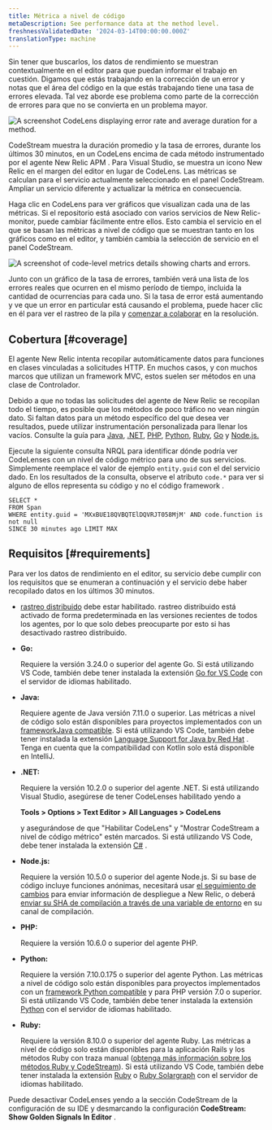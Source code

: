 ```yaml
---
title: Métrica a nivel de código
metaDescription: See performance data at the method level.
freshnessValidatedDate: '2024-03-14T00:00:00.000Z'
translationType: machine
---
```




Sin tener que buscarlos, los datos de rendimiento se muestran contextualmente en el editor para que puedan informar el trabajo en cuestión. Digamos que estás trabajando en la corrección de un error y notas que el área del código en la que estás trabajando tiene una tasa de errores elevada. Tal vez aborde ese problema como parte de la corrección de errores para que no se convierta en un problema mayor.

<img
  title="A CodeLens displaying error rate and average duration for a method."
  alt="A screenshot CodeLens displaying error rate and average duration for a method."
  src={codestreamCodeLevelMetricsExample}
/>

CodeStream muestra la duración promedio y la tasa de errores, durante los últimos 30 minutos, en un CodeLens encima de cada método instrumentado por el agente New Relic APM . Para Visual Studio, se muestra un icono New Relic en el margen del editor en lugar de CodeLens. Las métricas se calculan para el servicio actualmente seleccionado en el panel CodeStream. Ampliar un servicio diferente y actualizar la métrica en consecuencia.

Haga clic en CodeLens para ver gráficos que visualizan cada una de las métricas. Si el repositorio está asociado con varios servicios de New Relic-monitor, puede cambiar fácilmente entre ellos. Esto cambia el servicio en el que se basan las métricas a nivel de código que se muestran tanto en los gráficos como en el editor, y también cambia la selección de servicio en el panel CodeStream.

<img
  title="Code-level metrics details showing charts and errors."
  alt="A screenshot of code-level metrics details showing charts and errors."
  src={codestreamCodeLevelCharts}
/>

Junto con un gráfico de la tasa de errores, también verá una lista de los errores reales que ocurren en el mismo período de tiempo, incluida la cantidad de ocurrencias para cada uno. Si la tasa de error está aumentando y ve que un error en particular está causando el problema, puede hacer clic en él para ver el rastreo de la pila y [comenzar a colaborar](/docs/codestream/observability/error-investigation) en la resolución.

## Cobertura [#coverage]

El agente New Relic intenta recopilar automáticamente datos para funciones en clases vinculadas a solicitudes HTTP. En muchos casos, y con muchos marcos que utilizan un framework MVC, estos suelen ser métodos en una clase de Controlador.

Debido a que no todas las solicitudes del agente de New Relic se recopilan todo el tiempo, es posible que los métodos de poco tráfico no vean ningún dato. Si faltan datos para un método específico del que desea ver resultados, puede utilizar instrumentación personalizada para llenar los vacíos. Consulte la guía para [Java](/docs/apm/agents/java-agent/custom-instrumentation/java-custom-instrumentation), [.NET](/docs/apm/agents/net-agent/custom-instrumentation/introduction-net-custom-instrumentation), [PHP](/docs/apm/agents/php-agent/features/php-custom-instrumentation), [Python](/docs/apm/agents/python-agent/custom-instrumentation/python-custom-instrumentation), [Ruby](/docs/apm/agents/ruby-agent/api-guides/ruby-custom-instrumentation), [Go](/docs/apm/agents/go-agent/instrumentation/instrument-go-transactions) y [Node.js.](/docs/apm/agents/nodejs-agent/extend-your-instrumentation/nodejs-custom-instrumentation)

Ejecute la siguiente consulta NRQL para identificar dónde podría ver CodeLenses con un nivel de código métrico para uno de sus servicios. Simplemente reemplace el valor de ejemplo `entity.guid` con el del servicio dado. En los resultados de la consulta, observe el atributo `code.*` para ver si alguno de ellos representa su código y no el código framework .

```
SELECT *
FROM Span
WHERE entity.guid = 'MXxBUE18QVBQTElDQVRJT058MjM' AND code.function is not null
SINCE 30 minutes ago LIMIT MAX
```

## Requisitos [#requirements]

Para ver los datos de rendimiento en el editor, su servicio debe cumplir con los requisitos que se enumeran a continuación y el servicio debe haber recopilado datos en los últimos 30 minutos.

* [rastreo distribuido](/docs/distributed-tracing/enable-configure/language-agents-enable-distributed-tracing) debe estar habilitado. rastreo distribuido está activado de forma predeterminada en las versiones recientes de todos los agentes, por lo que solo debes preocuparte por esto si has desactivado rastreo distribuido.

* <DNT>**Go:**</DNT>

  Requiere la versión 3.24.0 o superior del agente Go. Si está utilizando VS Code, también debe tener instalada la extensión [Go for VS Code](https://marketplace.visualstudio.com/items?itemName=golang.go) con el servidor de idiomas habilitado.

* <DNT>**Java:**</DNT>

  Requiere agente de Java versión 7.11.0 o superior. Las métricas a nivel de código solo están disponibles para proyectos implementados con un [frameworkJava compatible](/docs/apm/agents/java-agent/getting-started/compatibility-requirements-java-agent/#frameworks). Si está utilizando VS Code, también debe tener instalada la extensión [Language Support for Java by Red Hat](https://marketplace.visualstudio.com/items?itemName=redhat.java) . Tenga en cuenta que la compatibilidad con Kotlin solo está disponible en IntelliJ.

* <DNT>**.NET:**</DNT>

  Requiere la versión 10.2.0 o superior del agente .NET. Si está utilizando Visual Studio, asegúrese de tener CodeLenses habilitado yendo a

  <DNT>**Tools > Options > Text Editor > All Languages > CodeLens**</DNT>

  y asegurándose de que "Habilitar CodeLens" y "Mostrar CodeStream a nivel de código métrico" estén marcados. Si está utilizando VS Code, debe tener instalada la extensión [C#](https://marketplace.visualstudio.com/items?itemName=ms-dotnettools.csharp) .

* <DNT>**Node.js:**</DNT>

  Requiere la versión 10.5.0 o superior del agente Node.js. Si su base de código incluye funciones anónimas, necesitará usar [el seguimiento de cambios](/docs/change-tracking/change-tracking-introduction/) para enviar información de despliegue a New Relic, o deberá [enviar su SHA de compilación a través de una variable de entorno](/docs/codestream/observability/error-investigation/#buildsha) en su canal de compilación.

* <DNT>**PHP:**</DNT>

  Requiere la versión 10.6.0 o superior del agente PHP.

* <DNT>**Python:**</DNT>

  Requiere la versión 7.10.0.175 o superior del agente Python. Las métricas a nivel de código solo están disponibles para proyectos implementados con un [framework Python compatible](/docs/apm/agents/python-agent/getting-started/instrumented-python-packages) y para PHP versión 7.0 o superior. Si está utilizando VS Code, también debe tener instalada la extensión [Python](https://marketplace.visualstudio.com/items?itemName=ms-python.python) con el servidor de idiomas habilitado.

* <DNT>**Ruby:**</DNT>

  Requiere la versión 8.10.0 o superior del agente Ruby. Las métricas a nivel de código solo están disponibles para la aplicación Rails y los métodos Ruby con traza manual ([obtenga más información sobre los métodos Ruby y CodeStream](/docs/apm/agents/ruby-agent/features/ruby-codestream-integration)). Si está utilizando VS Code, también debe tener instalada la extensión [Ruby](https://marketplace.visualstudio.com/items?itemName=rebornix.Ruby) o [Ruby Solargraph](https://marketplace.visualstudio.com/items?itemName=castwide.solargraph) con el servidor de idiomas habilitado.

Puede desactivar CodeLenses yendo a la sección CodeStream de la configuración de su IDE y desmarcando la configuración <DNT>**CodeStream: Show Golden Signals In Editor**</DNT> .